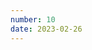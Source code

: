 ```yaml
---
number: 10
date: 2023-02-26
---
```



<Title title={`Issue ${frontmatter.number}`} date={frontmatter.date} />

<NewsletterSponsorSlot
  title="Put your mobile releases on autopilot."
  promotionLink="https://get.runway.team/get-started?utm_campaign%3DiOS%20CI%20Newsletter%26utm_medium%3Dweb%26utm_source%3DiOS%20CI%20Newsletter%20Issue%208%26utm_content%3Djan_29_23"
/>

Before we get started, I wanted to say thanks for the awesome support everyone has been showing for the iOS CI Newsletter. I'm over the moon to say that we're now over **500** **subscribers!** 🎉🚀

In other news, this coming week we're starting a two-week sprint at work to help us tackle tech debt and improve the state of our codebase. As part of this effort, I will be looking at replacing some **3rd party Cocoapods dependencies with their Swift Package Manager equivalents**.

We also want to investigate if it's possible to commit the Swift Package Manager dependencies to source control just like we do with Cocoapods dependencies at the moment, which is going to be interesting. I will be reporting my findings both in my [blog](https://www.polpiella.dev?utm_campaign=iOS%20CI%20Newsletter&utm_medium=web&utm_source=iOS%20CI%20Newsletter%20Issue%209&utm_content=feb_12_23) and in the next issue of the newsletter, wish me luck! 🤞

## [Using App Store Connect API to trigger Xcode Cloud workflows](https://www.polpiella.dev/using-app-store-connect-api-to-trigger-xcode-cloud-workflows?utm_campaign=iOS%20CI%20Newsletter&utm_medium=web&utm_source=iOS%20CI%20Newsletter%20Issue%209&utm_content=feb_12_23)

Did you know that the App Store Connect API has a set of endpoints to handle Xcode Cloud related tasks? In this article I show you how you can, with the help of the [appstoreconnect-swift-sdk](https://github.com/AvdLee/appstoreconnect-swift-sdk?utm_campaign=iOS%20CI%20Newsletter&utm_medium=web&utm_source=iOS%20CI%20Newsletter%20Issue%209&utm_content=feb_12_23) Swift package, get a list of Xcode Cloud products and their workflows, which you can then trigger! 🎉

This can come in incredibly useful to extend Xcode Cloud's built in functionalities by building custom triggers and dashboards.

## [GitHub merge queues are now on public beta](https://github.blog/changelog/2023-02-08-pull-request-merge-queue-public-beta?utm_campaign=iOS%20CI%20Newsletter&utm_medium=web&utm_source=iOS%20CI%20Newsletter%20Issue%209&utm_content=feb_12_23)

[GitHub](https://twitter.com/github?utm_campaign=iOS%20CI%20Newsletter&utm_medium=web&utm_source=iOS%20CI%20Newsletter%20Issue%209&utm_content=feb_12_23) have announced that the pull request merge feature is now available in public beta 🎉  If you're not familiar with how merge queues work, they are a way of automating merges by creating temporary branches containing the latest changes from both the target branch and any other PRs waiting in the queue. Any CI/CD checks are then run against the new temporary branch and **only if they succeed, the branch will be merged into main**.

You can learn more about how to enable and use this feature in [GitHub's documentation](https://docs.github.com/en/repositories/configuring-branches-and-merges-in-your-repository/configuring-pull-request-merges/managing-a-merge-queue?utm_campaign=iOS%20CI%20Newsletter&utm_medium=web&utm_source=iOS%20CI%20Newsletter%20Issue%209&utm_content=feb_12_23).

## [Beautifying your CI's test results](https://testableapple.com/beautifying-xctest-results?utm_campaign=iOS%20CI%20Newsletter&utm_medium=web&utm_source=iOS%20CI%20Newsletter%20Issue%209&utm_content=feb_12_23)

This week I'm sharing another great article by [Alexey](https://twitter.com/testableapple?utm_campaign=iOS%20CI%20Newsletter&utm_medium=web&utm_source=iOS%20CI%20Newsletter%20Issue%209&utm_content=feb_12_23) on how to make the output of your CI's [XCTest](https://developer.apple.com/documentation/xctest?utm_campaign=iOS%20CI%20Newsletter&utm_medium=web&utm_source=iOS%20CI%20Newsletter%20Issue%209&utm_content=feb_12_23) commands easier to read and parse.

We have been using [xcpretty](https://github.com/xcpretty/xcpretty?utm_campaign=iOS%20CI%20Newsletter&utm_medium=web&utm_source=iOS%20CI%20Newsletter%20Issue%209&utm_content=feb_12_23) for quite some time at work and I have to say it makes it a lot easier to find failures in otherwise hard-to-read logs ✨.

## [Tips for creating good pull requests](https://www.danijelavrzan.com/posts/2023/02/create-pull-request?utm_campaign=iOS%20CI%20Newsletter&utm_medium=web&utm_source=iOS%20CI%20Newsletter%20Issue%209&utm_content=feb_12_23)

I really enjoyed reading this article by [Danijela](https://twitter.com/dvrzan?utm_campaign=iOS%20CI%20Newsletter&utm_medium=web&utm_source=iOS%20CI%20Newsletter%20Issue%209&utm_content=feb_12_23) where she shares 5 tips on how to create good pull requests. It made me think of another tip that I always keep in mind when I have to open a pull request:

Make sure the CI passes before you share the pull request with your teammates so that you don't have to push fixes again and ask for a re-review ✅.

## [How big open-source projects handle CI/CD](https://rudrank.blog/open-source-ios-projects?utm_campaign=iOS%20CI%20Newsletter&utm_medium=web&utm_source=iOS%20CI%20Newsletter%20Issue%209&utm_content=feb_12_23)

Earlier this year, [Rudrank](https://twitter.com/rudrankriyam?utm_campaign=iOS%20CI%20Newsletter&utm_medium=web&utm_source=iOS%20CI%20Newsletter%20Issue%209&utm_content=feb_12_23) wrote an article with a list of popular Open-Source iOS codebases. Since all their code is public, these projects provide an amazing learning resource on how apps with big codebases handle certain challenges.

If you're interested in learning more about how big projects handle CI/CD, you can find some examples in the repositories listed in the article.
